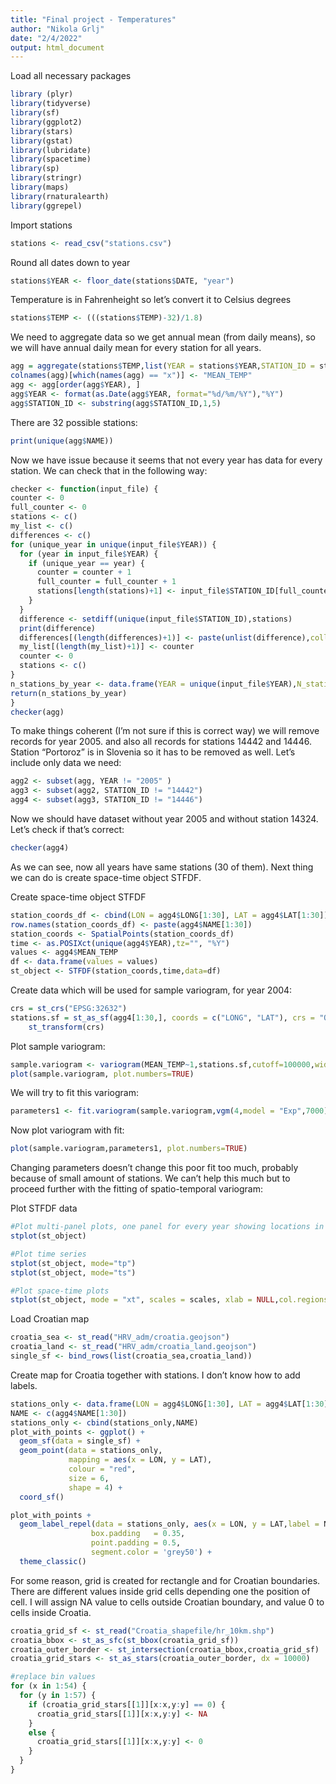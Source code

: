 ```yaml
---
title: "Final project - Temperatures"
author: "Nikola Grlj"
date: "2/4/2022"
output: html_document
---
```


Load all necessary packages
```r
library (plyr)
library(tidyverse)
library(sf)
library(ggplot2)
library(stars)
library(gstat)
library(lubridate)
library(spacetime)
library(sp)
library(stringr)
library(maps)
library(rnaturalearth)
library(ggrepel)
```

Import stations
```r
stations <- read_csv("stations.csv")
```

Round all dates down to year
```r
stations$YEAR <- floor_date(stations$DATE, "year")
```

Temperature is in Fahrenheight so let's convert it to Celsius degrees
```r
stations$TEMP <- (((stations$TEMP)-32)/1.8)
```

We need to aggregate data so we get annual mean (from daily means), so we will have annual daily mean for every station for all years.
```r
agg = aggregate(stations$TEMP,list(YEAR = stations$YEAR,STATION_ID = stations$STATION,NAME = stations$NAME,LAT = stations$LATITUDE,LONG = stations$LONGITUDE,ELEVATION = stations$ELEVATION), mean)
colnames(agg)[which(names(agg) == "x")] <- "MEAN_TEMP"
agg <- agg[order(agg$YEAR), ]
agg$YEAR <- format(as.Date(agg$YEAR, format="%d/%m/%Y"),"%Y")
agg$STATION_ID <- substring(agg$STATION_ID,1,5)
```

There are 32 possible stations:
```r
print(unique(agg$NAME))
```

Now we have issue because it seems that not every year has data for every station.
We can check that in the following way:
```r
checker <- function(input_file) {
counter <- 0
full_counter <- 0
stations <- c()
my_list <- c()
differences <- c()
for (unique_year in unique(input_file$YEAR)) {
  for (year in input_file$YEAR) {
    if (unique_year == year) {
      counter = counter + 1
      full_counter = full_counter + 1
      stations[length(stations)+1] <- input_file$STATION_ID[full_counter]
    }
  }
  difference <- setdiff(unique(input_file$STATION_ID),stations)
  print(difference)
  differences[(length(differences)+1)] <- paste(unlist(difference),collapse=",")
  my_list[(length(my_list)+1)] <- counter
  counter <- 0
  stations <- c()
}
n_stations_by_year <- data.frame(YEAR = unique(input_file$YEAR),N_stations = my_list, DIFFERENCE_ID = differences)
return(n_stations_by_year)
}
checker(agg)
```

To make things coherent (I'm not sure if this is correct way) we will remove records for year 2005. and also all records for stations 14442 and 14446. Station "Portoroz" is in Slovenia so it has to be removed as well.
Let's include only data we need:
```r
agg2 <- subset(agg, YEAR != "2005" )
agg3 <- subset(agg2, STATION_ID != "14442")
agg4 <- subset(agg3, STATION_ID != "14446")
```
Now we should have dataset without year 2005 and without station 14324. Let's check if that's correct:
```r
checker(agg4)
```
As we can see, now all years have same stations (30 of them). Next thing we can do is create space-time object STFDF.


Create space-time object STFDF
```r
station_coords_df <- cbind(LON = agg4$LONG[1:30], LAT = agg4$LAT[1:30])
row.names(station_coords_df) <- paste(agg4$NAME[1:30])
station_coords <- SpatialPoints(station_coords_df)
time <- as.POSIXct(unique(agg4$YEAR),tz="", "%Y")
values <- agg4$MEAN_TEMP
df <- data.frame(values = values)
st_object <- STFDF(station_coords,time,data=df)
```

Create data which will be used for sample variogram, for year 2004:
```r
crs = st_crs("EPSG:32632")
stations.sf = st_as_sf(agg4[1:30,], coords = c("LONG", "LAT"), crs = "OGC:CRS84") %>%
	st_transform(crs)
```

Plot sample variogram:
```r
sample.variogram <- variogram(MEAN_TEMP~1,stations.sf,cutoff=100000,width=10000)
plot(sample.variogram, plot.numbers=TRUE)
```

We will try to fit this variogram:
```r
parameters1 <- fit.variogram(sample.variogram,vgm(4,model = "Exp",7000))
```

Now plot variogram with fit:
```r
plot(sample.variogram,parameters1, plot.numbers=TRUE)
```
Changing parameters doesn't change this poor fit too much, probably because of small amount of stations. We can't help this much but to proceed further with  the fitting of spatio-temporal variogram:

Plot STFDF data
```r
#Plot multi-panel plots, one panel for every year showing locations in the country with colors for average temperaure
stplot(st_object)

#Plot time series
stplot(st_object, mode="tp")
stplot(st_object, mode="ts")

#Plot space-time plots
stplot(st_object, mode = "xt", scales = scales, xlab = NULL,col.regions=bpy.colors(50))
```

Load Croatian map
```r
croatia_sea <- st_read("HRV_adm/croatia.geojson")
croatia_land <- st_read("HRV_adm/croatia_land.geojson")
single_sf <- bind_rows(list(croatia_sea,croatia_land))
```

Create map for Croatia together with stations. I don't know how to add labels.
```r
stations_only <- data.frame(LON = agg4$LONG[1:30], LAT = agg4$LAT[1:30])
NAME <- c(agg4$NAME[1:30])
stations_only <- cbind(stations_only,NAME)
plot_with_points <- ggplot() +
  geom_sf(data = single_sf) +
  geom_point(data = stations_only,
             mapping = aes(x = LON, y = LAT),
             colour = "red",
             size = 6,
             shape = 4) +
  coord_sf()

plot_with_points + 
  geom_label_repel(data = stations_only, aes(x = LON, y = LAT,label = NAME),
                  box.padding   = 0.35, 
                  point.padding = 0.5,
                  segment.color = 'grey50') +
  theme_classic()
```
For some reason, grid is created for rectangle and for Croatian boundaries. There are different values inside grid cells depending one the position of cell. I will assign NA value to cells outside Croatian boundary, and value 0 to cells inside Croatia.
```r
croatia_grid_sf <- st_read("Croatia_shapefile/hr_10km.shp")
croatia_bbox <- st_as_sfc(st_bbox(croatia_grid_sf))
croatia_outer_border <- st_intersection(croatia_bbox,croatia_grid_sf)
croatia_grid_stars <- st_as_stars(croatia_outer_border, dx = 10000)

#replace bin values
for (x in 1:54) {
  for (y in 1:57) {
    if (croatia_grid_stars[[1]][x:x,y:y] == 0) {
      croatia_grid_stars[[1]][x:x,y:y] <- NA
    } 
    else {
      croatia_grid_stars[[1]][x:x,y:y] <- 0
    }
  }
}
```

